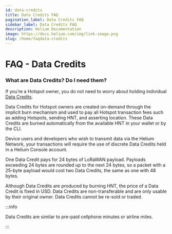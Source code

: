 ```yaml
---
id: data-credits
title: Data Credits FAQ
pagination_label: Data Credits FAQ
sidebar_label: Data Credits FAQ
description: Helium Documentation
image: https://docs.helium.com/img/link-image.png
slug: /home/faqdata-credits
---
```



# FAQ - Data Credits

<LegacyContentBanner />

### What are Data Credits? Do I need them?

If you’re a Hotspot owner, you do not need to worry about holding individual
[Data Credits](/tokens/hnt-token#burn-and-mint-economics).

Data Credits for Hotspot owners are created on-demand through the implicit burn mechanism and used
to pay all Hotspot transaction fees such as adding Hotspots, sending HNT, and asserting location.
These Data Credits are burned automatically from the available HNT in your wallet or by the CLI.

Device users and developers who wish to transmit data via the Helium Network, your transactions will
require the use of discrete Data Credits held in a Helium Console account.

One Data Credit pays for 24 bytes of LoRaWAN payload. Payloads exceeding 24 bytes are rounded up to
the next 24 bytes, so a packet with a 25-byte payload would cost two Data Credits, the same as one
with 48 bytes.

Although Data Credits are produced by burning HNT, the price of a Data Credit is fixed in USD. Data
Credits are non-transferable and are only usable by their original owner. Data Credits cannot be
re-sold or traded.

:::info

Data Credits are similar to pre-paid cellphone minutes or airline miles.

:::
